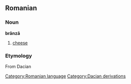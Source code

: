 == Romanian ==
=== Noun ===
'''brânză'''

#[[cheese]]

=== Etymology ===
From Dacian

[[Category:Romanian language]]
[[Category:Dacian derivations]]